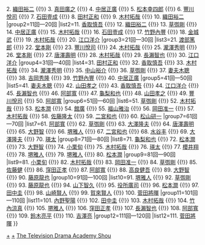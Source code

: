{{Navbox
|name=日劇學院賞最佳男主角
|title=[[日劇學院賞|{{color|#dddd88|日劇學院賞}}]]最佳男主角
|basestyle=background-color:#B22222;color:#dd8
|group1=1回—10回
|list1=1. [[田村正和]] {{!}} 2. [[織田裕二]] {{!}} 3. [[真田廣之]] {{!}} 4. [[中居正廣]] {{!}} 5. [[松本白鸚 (第二代)|松本幸四郎]] {{!}} 6. [[豐川悅司]] {{!}} 7. [[石田壹成]] {{!}} 8. [[田村正和]] {{!}} 9. [[木村拓哉]] {{!}} 10. [[織田裕二]]
|group2=11回—20回
|list2=11. [[香取慎吾]] {{!}} 12. [[織田裕二]] {{!}} 13. [[草彅剛]] {{!}} 14. [[中居正廣]] {{!}} 15. [[木村拓哉]] {{!}} 16. [[石田壹成]] {{!}} 17. [[竹野內豐]] {{!}} 18. [[金城武]] {{!}} 19. [[木村拓哉]] {{!}} 20. [[江口洋介]]
|group3=21回—30回
|list3=21. [[渡部篤郎]] {{!}} 22. [[堂本剛]] {{!}} 23. [[豐川悅司]] {{!}} 24. [[木村拓哉]] {{!}} 25. [[瀧澤秀明]] {{!}} 26. [[堂本剛]] {{!}} 27. [[唐澤壽明]] {{!}} 28. [[木村拓哉]] {{!}} 29. [[長瀨智也]] {{!}} 30. [[江口洋介]]
|group4=31回—40回
|list4=31. [[田村正和]] {{!}} 32. [[香取慎吾]] {{!}} 33. [[木村拓哉]] {{!}} 34. [[瀧澤秀明]] {{!}} 35. [[中山裕介]] {{!}} 36. [[草彅剛]] {{!}} 37. [[妻夫木聰]] {{!}} 38. [[吉岡秀隆]] {{!}} 39. [[竹野內豐]] {{!}} 40. [[中居正廣]]
|group5=41回—50回
|list5=41. [[妻夫木聰]] {{!}} 42. [[山田孝之]] {{!}} 43. [[香取慎吾]] {{!}} 44. [[江口洋介]] {{!}} 45. [[長瀨智也]] {{!}} 46. [[阿部寬]] {{!}} 47. [[龜梨和也]] {{!}} 48. [[山田孝之]] {{!}} 49. [[豐川悅司]] {{!}} 50. [[阿部寬]]
|group6=51回—60回
|list6=51. [[草彅剛]] {{!}} 52. [[木村拓哉]] {{!}} 53. [[松本潤]] {{!}} 54. [[館廣]] {{!}} 55. [[福山雅治]] {{!}} 56. [[岡田准一]] {{!}} 57. [[木村拓哉]] {{!}} 58. [[佐藤隆太]] {{!}} 59. [[二宮和也]] {{!}} 60. [[松山研一]]
|group7=61回—70回
|list7=61. [[阿部寬]] {{!}} 62. [[草彅剛]] {{!}} 63. [[大澤隆夫]] {{!}} 64. [[唐澤壽明]] {{!}} 65. [[大野智]] {{!}} 66. [[堺雅人]] {{!}} 67. [[二宮和也]] {{!}} 68. [[水谷丰]] {{!}} 69. [[大澤隆夫]] {{!}} 70. [[永山瑛太|瑛太]]
|group8=71回—80回
|list8=71. [[龜梨和也]] {{!}} 72. [[松本潤]] {{!}} 73. [[大野智]] {{!}} 74. [[小栗旬]] {{!}} 75. [[木村拓哉]] {{!}} 76. [[永山瑛太|瑛太]] {{!}} 77. [[櫻井翔]] {{!}} 78. [[堺雅人]] {{!}} 79. [[堺雅人]] {{!}} 80. [[松本潤]]    
|group9=81回—90回
|list9=81. [[小栗旬]] {{!}} 82. [[木村拓哉]] {{!}} 83. [[岡田准一]] {{!}} 84. [[草彅剛]] {{!}} 85. [[佐藤健]] {{!}} 86. [[窪田正孝]] {{!}} 87. [[阿部寬]] {{!}} 88. [[高良健吾]] {{!}} 89. [[大野智]] {{!}} 90. [[藤原龍也]]    
|group10=91回—100回
|list10=91. [[堺雅人]] {{!}} 92. [[草彅剛]] {{!}} 93. [[藤原龍也]] {{!}} 94. [[山下智久]] {{!}} 95. [[役所廣司]] {{!}} 96. [[松本潤]] {{!}} 97. [[田中圭]] {{!}} 98. [[山崎賢人]] {{!}} 99. [[賀來賢人]] {{!}} 100. [[菅田將暉]]
|group11=101回—110回
|list11=101. [[內野聖陽]] {{!}} 102. [[田中圭]] {{!}} 103. [[木村拓哉]] {{!}} 104. [[竹內涼真]] {{!}} 105. [[堺雅人]] {{!}} 106. [[窪田正孝]] {{!}} 107. [[長瀨智也]] {{!}} 108. [[阿部寬]] {{!}} 109. [[鈴木亮平]]  {{!}} 110. [[吉澤亮]] 
|group12=111回—120回
|list12=111. [[菅田將暉]]
}}<noinclude>
{{collapsible option}}
[[Category:日劇學院賞|+]]
[[Category:日劇學院賞最佳男主角得主|+]]
[[Category:日本電視獎項模板|The Television Drama Academy Shou]]
</noinclude>